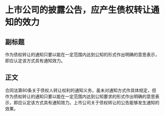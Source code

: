 #  上市公司的披露公告，应产生债权转让通知的效力
## 副标题
作为债权转让的通知只要以能在一定范围内达到公知的形式作出明确的意思表示，即应认定该方式具有通知效力。
## 正文
合同法第80条关于债权人转让权利的通知义务，虽未对通知方式作具体规定，但作为债权转让的通知只要以能在一定范围内达到公知要求的形式作出明确的意思表示，即应认定该方式具有通知效力。上市公司关于债权转让的公告能够发生通知的效果。
